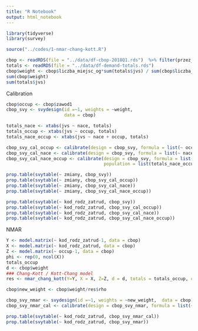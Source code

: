 ```yaml
---
title: "R Notebook"
output: html_notebook
---
```


```r
library(tidyverse)
library(survey)
```

```r
source("../codes/1-nmar-chang-kott.R")
```

```r
cbop <- readRDS(file = "../data/df-cbop-2018Q1.rds")  %>% filter(przez_prac)
totals <- readRDS(file = "../data/df-demand-totals.rds")
cbop$weight <- cbop$liczba_miejsc_og*sum(totals$jvs) / sum(cbop$liczba_miejsc_og)
sum(cbop$weight)
sum(totals$jvs)
```

Calibration

```r
cbop$occup <- cbop$zawod1
cbop_svy <- svydesign(id =~1, weights = ~weight, 
                      data = cbop)

totals_nace <- xtabs(jvs ~ nace, totals)
totals_occup <- xtabs(jvs ~ occup, totals)
totals_nace_occup <- xtabs(jvs ~ nace + occup, totals)

cbop_svy_cal_occup <- calibrate(design = cbop_svy, formula = list(~ occup), population = list(totals_occup))
cbop_svy_cal_nace <- calibrate(design = cbop_svy, formula = list(~ nace), population = list(totals_nace))
cbop_svy_cal_nace_occup <- calibrate(design = cbop_svy, formula = list(~ nace + occup), 
                                     population = list(totals_nace_occup))

prop.table(svytable(~ zmiany, cbop_svy))
prop.table(svytable(~ zmiany, cbop_svy_cal_occup))
prop.table(svytable(~ zmiany, cbop_svy_cal_nace))
prop.table(svytable(~ zmiany, cbop_svy_cal_nace_occup))

prop.table(svytable(~ kod_rodz_zatrud, cbop_svy))
prop.table(svytable(~ kod_rodz_zatrud, cbop_svy_cal_occup))
prop.table(svytable(~ kod_rodz_zatrud, cbop_svy_cal_nace))
prop.table(svytable(~ kod_rodz_zatrud, cbop_svy_cal_nace_occup))
```


NMAR

```r
Y <- model.matrix(~ kod_rodz_zatrud-1, data = cbop)
X <- model.matrix(~ kod_rodz_zatrud, data = cbop)
Z <- model.matrix(~ occup-1, data = cbop)
phi <- rep(0, ncol(X))
totals_occup
d <- cbop$weight
### Chang-Kott / Kott-Chang model
res <- nmar_chang_kott(Y=Y, X = X, Z=Z, d = d, totals = totals_occup, control = list(eps=0.00001, maxiter = 2000))

cbop$new_weight <- cbop$weight/res$rho

cbop_svy_nmar <- svydesign(id =~1, weights = ~new_weight,  data = cbop)
cbop_svy_nmar_cal <- calibrate(design = cbop_svy_nmar, formula = list(~ occup), population = list(totals_occup))

prop.table(svytable(~ kod_rodz_zatrud, cbop_svy_nmar_cal))
prop.table(svytable(~ kod_rodz_zatrud, cbop_svy_nmar))

```

